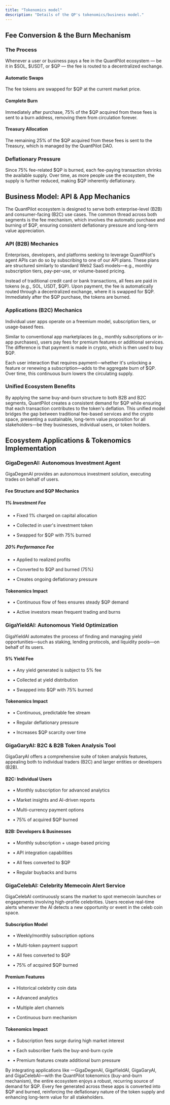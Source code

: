 ```yaml
---
title: "Tokenomics model"
description: "Details of the QP's tokenomics/business model."
---
```


## Fee Conversion & the Burn Mechanism

### The Process

Whenever a user or business pays a fee in the QuantPilot ecosystem — be it in $SOL, $USDT, or $QP — the fee is routed to a decentralized exchange.

#### Automatic Swaps

The fee tokens are swapped for $QP at the current market price.

#### Complete Burn

Immediately after purchase, 75% of the $QP acquired from these fees is sent to a burn address, removing them from circulation forever.

#### Treasury Allocation

The remaining 25% of the $QP acquired from these fees is sent to the Treasury, which is managed by the QuantPilot DAO.

### Deflationary Pressure

Since 75% fee-related $QP is burned, each fee-paying transaction shrinks the available supply. Over time, as more people use the ecosystem, the supply is further reduced, making $QP inherently deflationary.

## Business Model: API & App Mechanics

The QuantPilot ecosystem is designed to serve both enterprise-level (B2B) and consumer-facing (B2C) use cases. The common thread across both segments is the fee mechanism, which involves the automatic purchase and burning of $QP, ensuring consistent deflationary pressure and long-term value appreciation.

### API (B2B) Mechanics

Enterprises, developers, and platforms seeking to leverage QuantPilot's agent APIs can do so by subscribing to one of our API plans. These plans are structured similarly to standard Web2 SaaS models—e.g., monthly subscription tiers, pay-per-use, or volume-based pricing.

Instead of traditional credit card or bank transactions, all fees are paid in tokens (e.g., SOL, USDT, $QP). Upon payment, the fee is automatically routed through a decentralized exchange, where it is swapped for $QP. Immediately after the $QP purchase, the tokens are burned.

### Applications (B2C) Mechanics

Individual user apps operate on a freemium model, subscription tiers, or usage-based fees.

Similar to conventional app marketplaces (e.g., monthly subscriptions or in-app purchases), users pay fees for premium features or additional services. The difference is that payment is made in crypto, which is then used to buy $QP.

Each user interaction that requires payment—whether it's unlocking a feature or renewing a subscription—adds to the aggregate burn of $QP. Over time, this continuous burn lowers the circulating supply.

### Unified Ecosystem Benefits

By applying the same buy-and-burn structure to both B2B and B2C segments, QuantPilot creates a consistent demand for $QP while ensuring that each transaction contributes to the token's deflation. This unified model bridges the gap between traditional fee-based services and the crypto space, presenting a sustainable, long-term value proposition for all stakeholders—be they businesses, individual users, or token holders.

## Ecosystem Applications & Tokenomics Implementation

### GigaDegenAI: Autonomous Investment Agent

GigaDegenAI provides an autonomous investment solution, executing trades on behalf of users.

#### Fee Structure and $QP Mechanics

##### 1% Investment Fee

* • Fixed 1% charged on capital allocation

* • Collected in user's investment token

* • Swapped for $QP with 75% burned

##### 20% Performance Fee

* • Applied to realized profits

* • Converted to $QP and burned (75%)

* • Creates ongoing deflationary pressure

#### Tokenomics Impact

* • Continuous flow of fees ensures steady $QP demand

* • Active investors mean frequent trading and burns

### GigaYieldAI: Autonomous Yield Optimization

GigaYieldAI automates the process of finding and managing yield opportunities—such as staking, lending protocols, and liquidity pools—on behalf of its users.

#### 5% Yield Fee

* • Any yield generated is subject to 5% fee

* • Collected at yield distribution

* • Swapped into $QP with 75% burned

#### Tokenomics Impact

* • Continuous, predictable fee stream

* • Regular deflationary pressure

* • Increases $QP scarcity over time

### GigaGaryAI: B2C & B2B Token Analysis Tool

GigaGaryAI offers a comprehensive suite of token analysis features, appealing both to individual traders (B2C) and larger entities or developers (B2B).

#### B2C: Individual Users

* • Monthly subscription for advanced analytics

* • Market insights and AI-driven reports

* • Multi-currency payment options

* • 75% of acquired $QP burned

#### B2B: Developers & Businesses

* • Monthly subscription + usage-based pricing

* • API integration capabilities

* • All fees converted to $QP

* • Regular buybacks and burns

### GigaCelebAI: Celebrity Memecoin Alert Service

GigaCelebAI continuously scans the market to spot memecoin launches or engagements involving high-profile celebrities. Users receive real-time alerts whenever the AI detects a new opportunity or event in the celeb coin space.

#### Subscription Model

* • Weekly/monthly subscription options

* • Multi-token payment support

* • All fees converted to $QP

* • 75% of acquired $QP burned

#### Premium Features

* • Historical celebrity coin data

* • Advanced analytics

* • Multiple alert channels

* • Continuous burn mechanism

#### Tokenomics Impact

* • Subscription fees surge during high market interest

* • Each subscriber fuels the buy-and-burn cycle

* • Premium features create additional burn pressure

By integrating applications like —GigaDegenAI, GigaYieldAI, GigaGaryAI, and GigaCelebAI—with the QuantPilot tokenomics (buy-and-burn mechanism), the entire ecosystem enjoys a robust, recurring source of demand for $QP. Every fee generated across these apps is converted into $QP and burned, reinforcing the deflationary nature of the token supply and enhancing long-term value for all stakeholders.